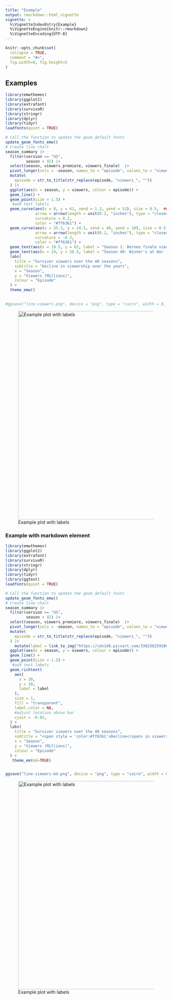 ```yaml
---
title: "Example"
output: rmarkdown::html_vignette
vignette: >
  %\VignetteIndexEntry{Example}
  %\VignetteEngine{knitr::rmarkdown}
  %\VignetteEncoding{UTF-8}
---
```


```r
knitr::opts_chunk$set(
  collapse = TRUE,
  comment = "#>",
  fig.width=8, fig.height=5
)

```

## Examples

```r

library(emwthemes)
library(ggplot2)
library(extrafont)
library(survivoR)
library(stringr)
library(dplyr)
library(tidyr)
loadfonts(quiet = TRUE)

# Call the function to update the geom_default fonts
update_geom_fonts_emw()
# Create line chart 
season_summary |> 
  filter(version == "US",
         season < 41) |> 
  select(season, viewers_premiere, viewers_finale)  |> 
  pivot_longer(cols = -season, names_to = "episode", values_to = "viewers") |> 
  mutate(
    episode = str_to_title(str_replace(episode, "viewers_", ""))
  ) |> 
  ggplot(aes(x = season, y = viewers, colour = episode)) +
  geom_line() +
  geom_point(size = 1.5) +
   #add text labels
  geom_curve(aes(x = 8, y = 61, xend = 1.2, yend = 53), size = 0.5,  ## arrow
             arrow = arrow(length = unit(0.2, "inches"), type = "closed", ends = "last"), 
             curvature = 0.2,
             color = "#ff6361") +
  geom_curve(aes(x = 35.5, y = 24.5, xend = 40, yend = 10), size = 0.5,  ## arrow
             arrow = arrow(length = unit(0.2, "inches"), type = "closed", ends = "last"), 
             curvature = -0.3,
             color = "#ff6361") +
  geom_text(aes(x = 18.5, y = 62, label = "Season 1: Borneo finale viewers")) +
  geom_text(aes(x = 24, y = 26.5, label = "Season 40: Winner's at War finale viewers")) +
  labs(
    title = "Survivor viewers over the 40 seasons",
    subtitle = "Decline in viewership over the years",
    x = "Season",
    y = "Viewers (Millions)",
    colour = "Episode"
  ) +
  theme_emw()
 

#ggsave("line-viewers.png", device = "png", type = "cairo", width = 8, height = 5, dpi = 300)

```

![Example plot with labels](line-viewers.png){width="650"}


### Example with markdown element 

```r

library(emwthemes)
library(ggplot2)
library(extrafont)
library(survivoR)
library(stringr)
library(dplyr)
library(tidyr)
library(ggtext)
loadfonts(quiet = TRUE)

# Call the function to update the geom_default fonts
update_geom_fonts_emw()
# Create line chart 
season_summary |> 
  filter(version == "US",
         season < 41) |> 
  select(season, viewers_premiere, viewers_finale)  |> 
  pivot_longer(cols = -season, names_to = "episode", values_to = "viewers") |> 
  mutate(
    episode = str_to_title(str_replace(episode, "viewers_", ""))
  ) |> 
    mutate(label = link_to_img("https://cdn140.picsart.com/338238259100211.png", width = 100)) |> 
  ggplot(aes(x = season, y = viewers, colour = episode)) +
  geom_line() +
  geom_point(size = 1.5) +
   #add text labels
  geom_richtext(
    aes(
      x = 30,
      y = 30,
      label = label
    ),
    size = 1,
    fill = "transparent",
    label.color = NA,
    #adjust location above bar
    vjust = -0.01,
  ) +
  labs(
    title = "Survivor viewers over the 40 seasons",
    subtitle = "<span style = 'color:#ff6361'>Decline</span> in viewership over the years",
    x = "Season",
    y = "Viewers (Millions)",
    colour = "Episode"
  ) +
   theme_em(md=TRUE) 


ggsave("line-viewers-md.png", device = "png", type = "cairo", width = 8, height = 5, dpi = 300)


```


![Example plot with labels](line-viewers-md.png){width="650"}
